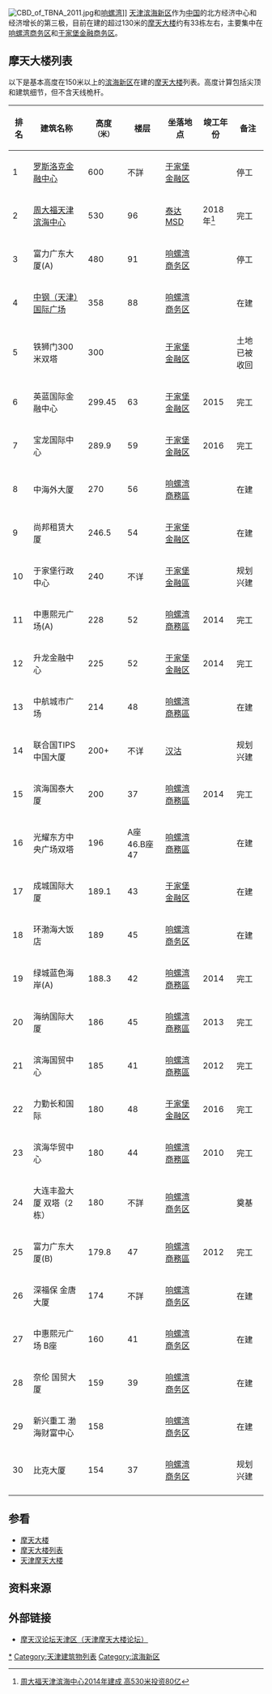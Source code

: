 {{TJ Future infrastructure}}
[[File:CBD_of_TBNA_2011.jpg|thumb]]和[[响螺湾|响螺湾]]]]
[[天津|天津]][[滨海新区|滨海新区]]作为[[中国|中国]]的北方经济中心和经济增长的第三极，目前在建的超过130米的[[摩天大楼|摩天大楼]]约有33栋左右，主要集中在[[响螺湾商务区|响螺湾商务区]]和[[于家堡金融商务区|于家堡金融商务区]]。

== 摩天大楼列表 ==
以下是基本高度在150米以上的[[滨海新区|滨海新区]]在建的[[摩天大楼|摩天大楼]]列表。高度计算包括尖顶和建筑细节，但不含天线桅杆。
{|class="wikitable sortable"
|-
! 排名
! 建筑名称
! 高度<small>（米）</small>
! 楼层
! 坐落地点
! 竣工年份
! 备注
|-
|1
|[[罗斯洛克金融中心|罗斯洛克金融中心]]
|600
|不詳
| [[于家堡金融区|于家堡金融区]]
|
|停工
|-
|2
| [[周大福|周大福]][[天津滨海中心|天津滨海中心]]
|530
|96
|[[泰达MSD|泰达MSD]]
|2018年<ref>[http://news.stnn.cc/c17/2009/1121/1829403010.html 周大福天津滨海中心2014年建成 高530米投资80亿]{{dead link|date=2018年1月 |bot=InternetArchiveBot |fix-attempted=yes }}</ref>
|完工
|-
|3
|富力广东大厦(A)
|480
|91
|[[响螺湾商务区|响螺湾商务区]]
|
|停工
|-
|4
|[[中钢国际广场|中钢（天津）国际广场]]
|358
|88
|[[响螺湾商务区|响螺湾商务区]]
| 
|在建
|-
|5
|铁狮门300米双塔
|300
|
| [[于家堡金融区|于家堡金融区]]
|
|土地已被收回
|-
|6
|英蓝国际金融中心
|299.45
|63 
| [[于家堡金融区|于家堡金融区]]
|2015
|完工
|-
|7
|宝龙国际中心
|289.9
|59
| [[于家堡金融区|于家堡金融区]]
|2016
|完工
|-
|8
|中海外大厦
|270
|56
| [[响螺湾商務區|响螺湾商務區]]
|
|在建
|-
|9
|尚邦租赁大厦
|246.5
|54
| [[于家堡金融区|于家堡金融区]]
|
|在建
|-
|10
|于家堡行政中心
|240
|不详
| [[于家堡金融區|于家堡金融區]]
| 
|规划兴建
|-
|11
|中惠熙元广场(A)
|228
|52
| [[响螺湾商務區|响螺湾商務區]]
|2014
|完工
|-
|12
|升龙金融中心
|225
|52
| [[于家堡金融区|于家堡金融区]]
|2014
|完工
|-
|13
|中航城市广场 
|214
|48
| [[响螺湾商務區|响螺湾商務區]]
|
|在建
|-
|14
|联合国TIPS中国大厦
|200+
|不详
|[[汉沽|汉沽]]
| 
|规划兴建
|-
|15
|滨海国泰大厦
|200
|37
| [[响螺湾商務區|响螺湾商務區]]
|2014
|完工
|-
|16
|光耀东方中央广场双塔
|196 
|A座46.B座47
| [[响螺湾商務區|响螺湾商務區]]
|
|在建
|-
|17
|成城国际大厦
|189.1
|43
| [[于家堡金融区|于家堡金融区]]
|
|在建
|-
|18
|环渤海大饭店
|189
|45
| [[响螺湾商务区|响螺湾商务区]]
|
|在建
|-
|19
|绿城蓝色海岸(A)
|188.3
|42
| [[响螺湾商務區|响螺湾商務區]]
|2014
|完工
|-
|20
|海纳国际大厦
|186
|45
| [[响螺湾商務區|响螺湾商務區]]
| 2013
|完工
|-
|21
|滨海国贸中心
|185
|41
| [[响螺湾商務區|响螺湾商務區]]
|2012
|完工
|-
|22
|力勤长和国际
|180
|48
| [[于家堡金融区|于家堡金融区]]
|2016
|完工
|-
|23
|滨海华贸中心
|180
|44
| [[响螺湾商務區|响螺湾商務區]]
|2010
|完工
|-
|24
|大连丰盈大厦 双塔（2栋）
|180
|不詳
| [[响螺湾商务区|响螺湾商务区]]
|
|奠基
|-
|25
|富力广东大厦(B)
|179.8
|47
| [[响螺湾商務區|响螺湾商務區]]
|2012
|完工
|-
|26
|深福保 金唐大厦
|174
|不詳
| [[响螺湾商务区|响螺湾商务区]]
|
|在建
|-
|27
|中惠熙元广场 B座
|160
|41
| [[响螺湾商务区|响螺湾商务区]]
|
|在建
|-
|28
|奈伦 国贸大厦
|159
|39
| [[响螺湾商务区|响螺湾商务区]]
|
|在建
|-
|29
|新兴重工 渤海财富中心
|158
| 
| [[响螺湾商务区|响螺湾商务区]]
|
|在建
|- 
|30
|比克大厦
|154
|37
|[[响螺湾商务区|响螺湾商务区]]
| 
|规划兴建
|-
|}

==参看==
*[[摩天大楼|摩天大楼]]
*[[摩天大楼列表|摩天大楼列表]]
*[[天津摩天大楼|天津摩天大楼]]

==资料来源==
{{reflist}}

==外部链接==
*[https://web.archive.org/web/20091125064032/http://www.skyscrapers.cn/forum/forumdisplay.php?fid=67 摩天汉论坛天津区（天津摩天大楼论坛）]

[[Category:天津摩天大楼|*]]
[[Category:天津建筑物列表|Category:天津建筑物列表]]
[[Category:滨海新区|Category:滨海新区]]
